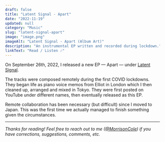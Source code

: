 ```yaml
---
draft: false
title: "Latent Signal - Apart"
date: "2022-11-19"
updated: null
category: "Music"
slug: "latent-signal-apart"
image: "image.png"
imageAlt: "Latent Signal - Apart (Album Art)"
description: "An instrumental EP written and recorded during lockdown."
linkText: "Read / Listen 🎶"
---
```


On September 26th, 2022, I released a new EP — Apart — under
[Latent Signal](https://linktr.ee/latentsignal).

The tracks were composed remotely during the first COVID lockdowns. They began
life as piano voice memos from Elliot in London which I then cleaned up,
arranged and mixed in Tokyo. They were first posted on YouTube under different
names, then eventually released as this EP.

<SpotifyAlbum src="https://open.spotify.com/embed/album/6CqzADeQHeLKbtBkfUTMqx?utm_source=generator" />

Remote collaboration has been necessary (but difficult) since I moved to Japan.
This was the first time we actually managed to finish something given the
circumstances.

---

_Thanks for reading! Feel free to reach out to me
([@MorrisonCole](https://twitter.com/morrisoncole)) if you have corrections,
suggestions, comments, etc._
